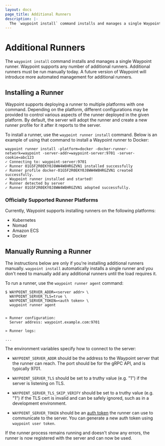 ```yaml
---
layout: docs
page_title: Additional Runners
description: |-
  The `waypoint install` command installs and manages a single Waypoint runner. Waypoint supports any number of additional runners. Additional runners must be run manually today.
---
```


# Additional Runners

The `waypoint install` command installs and manages a single Waypoint runner.
Waypoint supports any number of additional runners. Additional runners must
be run manually today. A future version of Waypoint will introduce more
automated management for additional runners.

## Installing a Runner

Waypoint supports deploying a runner to multiple platforms with one command.
Depending on the platform, different configurations may be provided to control
various aspects of the runner deployed in the given platform. By default, the
server will adopt the runner and create a new runner profile for it after it
reports to the server.

To install a runner, use the `waypoint runner install` command. Below is an
example of using that command to install a Waypoint runner to Docker:

```shell-session
waypoint runner install -platform=docker -docker-runner-network=waypoint -server-addr=waypoint-server:9701 -server-cookie=abc123
✓ Connecting to: waypoint-server:9701
✓ Runner 01G5F2R0EKY0J8WW4W8HRGZVN1 installed successfully
✓ Runner profile docker-01G5F2R0EKY0J8WW4W8HRGZVN1 created successfully.
✓ Waypoint runner installed and started!
✓ Runner detected by server
✓ Runner 01G5F2R0EKY0J8WW4W8HRGZVN1 adopted successfully.
```

### Officially Supported Runner Platforms

Currently, Waypoint supports installing runners on the following platforms:

- Kubernetes
- Nomad
- Amazon ECS
- Docker

## Manually Running a Runner

The instructions below are only if you're installing additional runners
manually. `waypoint install` automatically installs a single runner and
you don't need to manually add any additional runners until the load
requires it.

To run a runner, use the `waypoint runner agent` command:

```shell-session
$ WAYPOINT_SERVER_ADDR=<server addr> \
  WAYPOINT_SERVER_TLS=true \
  WAYPOINT_SERVER_TOKEN=<auth token> \
  waypoint runner agent


» Runner configuration:
  Server address: waypoint.example.com:9701

» Runner logs:

...
```

The environment variables specify how to connect to the server:

- `WAYPOINT_SERVER_ADDR` should be the address to the Waypoint server
  that the runner can reach. The port should be for the gRPC API, and
  is typically 9701.

- `WAYPOINT_SERVER_TLS` should be set to a truthy value (e.g. "1") if
  the server is listening on TLS.

- `WAYPOINT_SERVER_TLS_SKIP_VERIFY` should be set to a truthy value
  (e.g. "1") if the TLS cert is invalid and can be safely ignored,
  such as in a development environment.

- `WAYPOINT_SERVER_TOKEN` should be an [auth token](/docs/server/auth)
  the runner can use to communicate to the server. You can generate a new
  auth token using `waypoint user token`.

If the runner process remains running and doesn't show any errors, the
runner is now registered with the server and can now be used.
